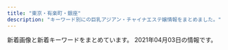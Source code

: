 ```yaml
---
title: "東京・有楽町・銀座"
description: "キーワード別にの巨乳アジアン・チャイナエステ嬢情報をまとめました。"
---
```


新着画像と新着キーワードをまとめています。
2021年04月03日の情報です。

<DmmAffiliateIns />
<KeywordTable
  shops={
    [
    {
        "img_links": [
            "http://sweet-massage.work/sp/img/st01.jpg",
            "http://sweet-massage.work/sp/img/tel.jpg",
            "http://sweet-massage.work/img/sta1.jpg",
            "http://sweet-massage.work/img/s4.jpg",
            "http://sweet-massage.work/sp/img/add2.jpg",
            "http://sweet-massage.work/sp/img/t-a.jpg",
            "http://sweet-massage.work/img/st5.jpg",
            "http://sweet-massage.work/sp/img/botton.jpg",
            "http://sweet-massage.work/img/m1.png",
            "http://sweet-massage.work/img/st05.jpg",
            "http://sweet-massage.work/sp/img/t-o.jpg",
            "http://sweet-massage.work/sp/img/st5.jpg",
            "http://sweet-massage.work/img/s5.jpg",
            "http://sweet-massage.work/img/sta5.jpg",
            "http://sweet-massage.work/sp/img/st05.jpg",
            "http://sweet-massage.work/img/s1.jpg",
            "http://sweet-massage.work/sp/img/s4.jpg",
            "http://sweet-massage.work/sp/img/st4.jpg",
            "http://sweet-massage.work/sp/img/t-t.jpg",
            "http://sweet-massage.work/img/sta4.jpg",
            "http://sweet-massage.work/img/st1.jpg",
            "http://sweet-massage.work/img/nos.jpg",
            "http://sweet-massage.work/img/st04.jpg",
            "http://sweet-massage.work/img/s3.jpg",
            "http://sweet-massage.work/img/foot-body.jpg",
            "http://sweet-massage.work/img/st2.jpg",
            "http://sweet-massage.work/sp/img/t-r.jpg",
            "http://sweet-massage.work/img/mobile-1.png",
            "http://sweet-massage.work/sp/img/time.jpg",
            "http://sweet-massage.work/sp/img/s5.jpg",
            "http://sweet-massage.work/sp/img/pc.jpg",
            "http://sweet-massage.work/sp/img/st03.jpg",
            "http://sweet-massage.work/sp/img/st04.jpg",
            "http://sweet-massage.work/sp/img/s2.jpg",
            "http://sweet-massage.work/img/st4.jpg",
            "http://sweet-massage.work/sp/img/st02.jpg",
            "http://sweet-massage.work/sp/img/info.jpg",
            "http://sweet-massage.work/img/sta2.jpg",
            "http://sweet-massage.work/img/st02.jpg",
            "http://sweet-massage.work/sp/img/t-s.jpg",
            "http://sweet-massage.work/img/sta3.jpg",
            "http://sweet-massage.work/sp/img/st1.jpg",
            "http://sweet-massage.work/sp/img/st005.jpg",
            "http://sweet-massage.work/img/st3.jpg",
            "http://sweet-massage.work/sp/img/st3.jpg",
            "http://sweet-massage.work/sp/img/pic.jpg",
            "http://sweet-massage.work/sp/img/tit.jpg",
            "http://sweet-massage.work/sp/img/s3.jpg",
            "http://sweet-massage.work/sp/img/sys.jpg",
            "http://sweet-massage.work/img/st03.jpg",
            "http://sweet-massage.work/sp/img/add.jpg",
            "http://sweet-massage.work/img/s2.jpg",
            "http://sweet-massage.work/img/st01.jpg",
            "http://sweet-massage.work/img/st005.jpg",
            "http://sweet-massage.work/sp/img/st2.jpg"
        ],
        "url": "http://sweet-massage.work/",
        "station": "\u8305\u5834\u753a\u99c53\u756a\u51fa\u53e3",
        "name": "Sweet",
        "keywords": {
            "D": 6,
            "86": 6,
            "C": 3,
            "89": 3,
            "88": 3,
            "85": 3,
            "E": 6
        }
    },
    {
        "img_links": [
            "http://luna-shine.info/uploads/lunashine/2019/04/tel.jpg",
            "http://luna-shine.info/uploads/lunashine/2013/01/room-3.jpg",
            "http://luna-shine.info/uploads/lunashine/2016/11/31.jpg",
            "http://luna-shine.info/uploads/lunashine/2013/01/img_0370_e589afe69cac-276x368.jpg",
            "http://luna-shine.info/uploads/lunashine/2014/04/image_e589afe69cac.png",
            "http://luna-shine.info/uploads/lunashine/2014/06/9c1b42356edc1bb51d040e0a1783fa97.png",
            "http://luna-shine.info/uploads/lunashine/2014/06/image-14.jpeg",
            "http://luna-shine.info/uploads/lunashine/2019/12/e5beaee4bfa1e59bbee78987_201912071546181.jpg",
            "http://luna-shine.info/uploads/lunashine/2019/05/e5beaee4bfa1e59bbee78987_20190517131309.jpg",
            "http://luna-shine.info/uploads/lunashine/2013/10/e381bfe382841_e589afe69cac.jpg",
            "http://luna-shine.info/uploads/lunashine/2019/03/e5beaee4bfa1e59bbee78987_201903161627476.jpg",
            "http://luna-shine.info/uploads/lunashine/2013/01/room-9.jpg",
            "http://luna-shine.info/uploads/lunashine/2013/11/e381afe3828be3818befbc92-1000x1333.jpg",
            "http://luna-shine.info/uploads/lunashine/2015/03/12344780f_e589afe69cac.jpg",
            "http://luna-shine.info/uploads/lunashine/2012/12/topview1.jpg",
            "http://luna-shine.info/uploads/lunashine/2019/04/flash1.jpg",
            "http://luna-shine.info/uploads/lunashine/2015/12/qqe59bbee7898720151214133747.jpg",
            "http://luna-shine.info/uploads/lunashine/2015/06/image1-266x4001.jpg",
            "http://luna-shine.info/uploads/lunashine/2019/03/e5beaee4bfa1e59bbee78987_201903141535171.jpg",
            "http://luna-shine.info/uploads/lunashine/2013/01/room-1.jpg",
            "http://luna-shine.info/uploads/lunashine/2012/12/mailmaka.jpg",
            "http://luna-shine.info/uploads/lunashine/2013/01/img_0427_e589afe69cac-276x368.jpg",
            "http://luna-shine.info/uploads/lunashine/2019/12/e5beaee4bfa1e59bbee78987_20191207154634.jpg",
            "http://luna-shine.info/uploads/lunashine/2019/04/e5beaee4bfa1e59bbee78987_2019031616274791.jpg",
            "http://luna-shine.info/uploads/lunashine/2013/01/room-2.jpg",
            "http://luna-shine.info/uploads/lunashine/2015/03/171f728230a16701d87b9e61ba70edf8.png",
            "http://luna-shine.info/uploads/lunashine/2016/12/img_4240.jpg",
            "http://luna-shine.info/uploads/lunashine/2014/06/image-15.jpeg",
            "http://luna-shine.info/uploads/lunashine/images/new_tit.jpg",
            "http://luna-shine.info/uploads/lunashine/images/picup.png",
            "http://luna-shine.info/uploads/lunashine/2019/04/bottom.jpg",
            "http://luna-shine.info/uploads/lunashine/2015/09/1-12041z120344c1_e589afe69cac_e589afe69cac.jpg",
            "http://luna-shine.info/uploads/lunashine/2012/12/topview4.jpg",
            "http://luna-shine.info/uploads/lunashine/2015/03/123.jpg",
            "http://luna-shine.info/uploads/lunashine/2012/12/mobile.jpg",
            "http://luna-shine.info/uploads/lunashine/2013/03/img_0522_e589afe69cac-1000x1333.jpg",
            "http://luna-shine.info/uploads/lunashine/images/rq01.jpg",
            "http://luna-shine.info/uploads/lunashine/2019/05/e5beaee4bfa1e59bbee78987_201905171313091.jpg",
            "http://luna-shine.info/uploads/lunashine/2019/07/qqe59bbee78987201504181707251.jpg",
            "http://luna-shine.info/uploads/lunashine/2019/01/e5beaee4bfa1e59bbee78987_20190124144601.jpg",
            "http://luna-shine.info/uploads/lunashine/2019/04/e5beaee4bfa1e59bbee78987_201903161627478.jpg",
            "http://luna-shine.info/uploads/lunashine/2013/01/room-5.jpg",
            "http://luna-shine.info/uploads/lunashine/2017/04/22221.jpg",
            "http://luna-shine.info/uploads/lunashine/2014/05/22.jpg",
            "http://luna-shine.info/uploads/lunashine/2013/11/e381afe3828be3818b-1000x1333.jpg",
            "http://luna-shine.info/uploads/lunashine/2013/01/room-10.jpg",
            "http://luna-shine.info/uploads/lunashine/2015/03/8dbe4d07b4f1258c30f14b30e60c1466.png",
            "http://luna-shine.info/uploads/lunashine/2018/05/2.jpg",
            "http://luna-shine.info/uploads/lunashine/2013/10/e381bfe3818d2_e589afe69cac.jpg",
            "http://luna-shine.info/uploads/lunashine/2013/10/e38182e38286e381bf3_e589afe69cac.jpg",
            "http://luna-shine.info/uploads/lunashine/2012/12/topview3.jpg",
            "http://luna-shine.info/uploads/lunashine/2013/01/room-11.jpg",
            "http://luna-shine.info/uploads/lunashine/images/rq03.jpg",
            "http://luna-shine.info/uploads/lunashine/2020/01/e5beaee4bfa1e59bbee78987_20190517131309.jpg",
            "http://luna-shine.info/uploads/lunashine/images/new_d.jpg",
            "http://luna-shine.info/uploads/lunashine/2015/03/11111.jpg",
            "http://luna-shine.info/uploads/lunashine/2013/10/4_e589afe69cac.jpg",
            "http://luna-shine.info/uploads/lunashine/2013/01/qiu-1.jpg",
            "http://luna-shine.info/uploads/lunashine/2012/12/topview0.jpg",
            "http://luna-shine.info/uploads/lunashine/2014/05/naomi1-276x3584.jpg",
            "http://luna-shine.info/uploads/lunashine/2013/01/room-8.jpg",
            "http://luna-shine.info/uploads/lunashine/2013/05/p1020464_e589afe69cac.jpg",
            "http://luna-shine.info/uploads/lunashine/2013/01/room-7.jpg",
            "http://luna-shine.info/uploads/lunashine/2014/05/naomi1-276x3583.jpg",
            "http://luna-shine.info/uploads/lunashine/2015/01/2_e589afe69cac.jpg",
            "http://luna-shine.info/uploads/lunashine/images/no-photo.jpg",
            "http://luna-shine.info/uploads/lunashine/2019/04/e5beaee4bfa1e59bbee78987_201903161627475.jpg",
            "http://luna-shine.info/uploads/lunashine/2015/04/1111_e589afe69cac.jpg",
            "http://luna-shine.info/uploads/lunashine/2015/01/0.jpg",
            "http://luna-shine.info/uploads/lunashine/2015/01/11.jpg",
            "http://luna-shine.info/uploads/lunashine/2013/10/e381bfe38286e3818d-5_e589afe69cac.jpg",
            "http://luna-shine.info/uploads/lunashine/2013/01/room-6.jpg",
            "http://luna-shine.info/uploads/lunashine/2015/04/1111_e589afe69cac1.jpg"
        ],
        "keywords": {
            "87": 12,
            "E": 13,
            "81": 3,
            "G": 6,
            "85": 6,
            "F": 6,
            "\u80f8": 2,
            "89": 21,
            "\u30bb\u30af\u30b7\u30fc": 1,
            "86": 6,
            "D": 30,
            "82": 3,
            "84": 3,
            "88": 21,
            "C": 12
        },
        "station": "\u5c0f\u4f1d\u99ac\u753a\u99c53\u756a\u51fa\u53e3",
        "url": "http://luna-shine.info/",
        "name": "\u30eb\u30ca\u30b7\u30e3\u30a4\u30f3"
    },
    {
        "img_links": [
            "http://yume-sato.blue/uploads//sites/18/2020/09/news.jpg",
            "http://yume-sato.blue/uploads//sites/18/2020/09/g3.jpg",
            "http://yume-sato.blue/uploads//sites/18/2020/09/g6.jpg",
            "http://yume-sato.blue/uploads//sites/18/2020/09/top.jpg",
            "http://yume-sato.blue/uploads//sites/18/2020/10/g1.jpg",
            "http://yume-sato.blue/uploads//sites/18/2020/09/g3-150x150.jpg",
            "http://yume-sato.blue/uploads//sites/18/2020/09/g2-150x150.jpg",
            "http://yume-sato.blue/uploads//sites/18/2020/09/g4-150x150.jpg",
            "http://yume-sato.blue/uploads//sites/18/2020/09/top1-1.jpg",
            "http://yume-sato.blue/uploads//sites/18/2020/09/g4.jpg",
            "http://yume-sato.blue/uploads//sites/18/2020/09/s_staff.png",
            "http://yume-sato.blue/uploads//sites/18/2020/10/g2.jpg",
            "http://yume-sato.blue/uploads//sites/18/2020/09/g1.jpg",
            "http://yume-sato.blue/uploads//sites/18/2020/09/g1-150x150.jpg",
            "http://yume-sato.blue/uploads//sites/18/2020/09/g5.jpg",
            "http://yume-sato.blue/uploads//sites/18/2020/09/g6-150x150.jpg",
            "http://yume-sato.blue/uploads//sites/18/2020/12/gg-150x150.jpg",
            "http://yume-sato.blue/uploads//sites/18/2020/09/mobile-1.jpg",
            "http://yume-sato.blue/uploads//sites/18/2020/12/gg.jpg",
            "http://yume-sato.blue/uploads//sites/18/2020/09/g2.jpg",
            "http://yume-sato.blue/uploads//sites/18/2020/09/g5-150x150.jpg",
            "http://yume-sato.blue/uploads//sites/18/2020/09/pick.jpg"
        ],
        "name": "\u5922\u306e\u90f7",
        "url": "http://yume-sato.blue/",
        "keywords": {},
        "station": "\u4eba\u5f62\u753a\u99c5A6"
    },
    {
        "keywords": {},
        "name": "\u30e9\u30d5\u30a3\u30fc\u30eb",
        "url": "http://s-este.net/",
        "station": "\u65b0\u65e5\u672c\u6a4b\u99c55\u756a\u51fa\u53e3",
        "img_links": []
    },
    {
        "url": "http://yurarika.work/",
        "img_links": [
            "http://yurarika.work/staff/aya1.jpg",
            "http://yurarika.work/staff/rara1.jpg",
            "http://yurarika.work/staff/aya.jpg",
            "http://yurarika.work/staff/rara.jpg",
            "http://yurarika.work/staff/aya2.jpg",
            "http://yurarika.work/staff/rara2.jpg",
            "http://yurarika.work/staff/mirai1.jpg",
            "http://yurarika.work/staff/mika2.jpg",
            "http://yurarika.work/staff/mirai.jpg",
            "http://yurarika.work/staff/mika.jpg",
            "http://yurarika.work/staff/mika1.jpg",
            "http://yurarika.work/img/all/loader.png",
            "http://yurarika.work/staff/mirai2.jpg"
        ],
        "keywords": {
            "88": 6,
            "86": 4,
            "D": 6,
            "C": 14,
            "85": 10
        },
        "name": "\u3086\u3089\u308a\u9999",
        "station": "\u6c34\u5929\u5bae\u524d\u99c58\u756a\u51fa\u53e3"
    },
    {
        "img_links": [
            "http://prime-relax.work/img/bottom.png",
            "http://prime-relax.work/sp/img/p-7.jpg",
            "http://prime-relax.work/img/sta9.jpg",
            "http://prime-relax.work/sp/img/time.jpg",
            "http://prime-relax.work/sp/img/p-9.jpg",
            "http://prime-relax.work/img/st4.jpg",
            "http://prime-relax.work/img/mo.png",
            "http://prime-relax.work/sp/img/sta8.jpg",
            "http://prime-relax.work/img/sta8.jpg",
            "http://prime-relax.work/img/IMG_1699.jpg",
            "http://prime-relax.work/sp/img/add3.jpg",
            "http://prime-relax.work/sp/img/sta5.jpg",
            "http://prime-relax.work/img/st014.jpg",
            "http://prime-relax.work/sp/img/add2.jpg",
            "http://prime-relax.work/img/link20067.jpg",
            "http://prime-relax.work/sp/img/cam.jpg",
            "http://prime-relax.work/img/st9.jpg",
            "http://prime-relax.work/sp/img/sta13.jpg",
            "http://prime-relax.work/sp/img/sta12.jpg",
            "http://prime-relax.work/img/link10033.jpg",
            "http://prime-relax.work/img/sys.jpg",
            "http://prime-relax.work/img/st14.jpg",
            "http://prime-relax.work/sp/img/t-s.jpg",
            "http://prime-relax.work/sp/img/sys.jpg",
            "http://prime-relax.work/img/sta14.jpg",
            "http://prime-relax.work/img/st5.jpg",
            "http://prime-relax.work/sp/img/p-8.jpg",
            "http://prime-relax.work/img/st12.jpg",
            "http://prime-relax.work/sp/img/t-a.jpg",
            "http://prime-relax.work/sp/img/sta14.jpg",
            "http://prime-relax.work/img/st13.jpg",
            "http://prime-relax.work/img/sta5.jpg",
            "http://prime-relax.work/img/head.jpg",
            "http://prime-relax.work/sp/img/tit.jpg",
            "http://prime-relax.work/img/link300100.jpg",
            "http://prime-relax.work/sp/img/t-o.jpg",
            "http://prime-relax.work/sp/img/info.jpg",
            "http://prime-relax.work/sp/img/t-r.jpg",
            "http://prime-relax.work/sp/img/sta9.jpg",
            "http://prime-relax.work/img/st04.jpg",
            "http://prime-relax.work/sp/img/sta7.jpg",
            "http://prime-relax.work/img/sta12.jpg",
            "http://prime-relax.work/sp/img/pc.jpg",
            "http://prime-relax.work/img/st7.jpg",
            "http://prime-relax.work/img/sta7.jpg",
            "http://prime-relax.work/img/st07.jpg",
            "http://prime-relax.work/sp/img/sta4.jpg",
            "http://prime-relax.work/sp/img/add.jpg",
            "http://prime-relax.work/sp/img/tel.jpg",
            "http://prime-relax.work/img/st013.jpg",
            "http://prime-relax.work/img/body-.jpg",
            "http://prime-relax.work/img/st8.jpg",
            "http://prime-relax.work/sp/img/pic.jpg",
            "http://prime-relax.work/img/st08.jpg",
            "http://prime-relax.work/img/bottom-.png",
            "http://prime-relax.work/img/sta13.jpg",
            "http://prime-relax.work/img/IMG_1667.jpg",
            "http://prime-relax.work/sp/img/botton.jpg",
            "http://prime-relax.work/img/link-.jpg",
            "http://prime-relax.work/img/eve.jpg",
            "http://prime-relax.work/img/sta4.jpg",
            "http://prime-relax.work/sp/img/t-t.jpg",
            "http://prime-relax.work/img/st11.jpg",
            "http://prime-relax.work/img/sta11.jpg",
            "http://prime-relax.work/img/IMG_1675.jpg",
            "http://prime-relax.work/sp/img/sta11.jpg",
            "http://prime-relax.work/img/IMG_1709.jpg"
        ],
        "station": "\u99ac\u55b0\u753a\u99c51\u756a\u51fa\u53e3",
        "url": "http://prime-relax.work/",
        "keywords": {
            "E": 1,
            "86": 7,
            "82": 1,
            "C": 7,
            "87": 4,
            "84": 5,
            "D": 10,
            "88": 1
        },
        "name": "PRIME\u30fb\u30d7\u30e9\u30a4\u30e0"
    },
    {
        "url": "https://melodyspa.tokyo/",
        "keywords": {
            "86": 4,
            "C": 30,
            "F": 2
        },
        "station": "JR\u65b0\u65e5\u672c\u6a4b\u99c56\u756a\u51fa\u53e3",
        "img_links": [
            "https://melodyspa.tokyo/images/st/you.jpg",
            "https://melodyspa.tokyo/images/st/you3.jpg",
            "https://melodyspa.tokyo/images/st/miho.jpg",
            "https://melodyspa.tokyo/images/st/rara2.jpg",
            "https://melodyspa.tokyo/images/st/yuna.jpg",
            "https://melodyspa.tokyo/images/st/mina.jpg",
            "https://melodyspa.tokyo/images/st/yuna2.jpg",
            "https://melodyspa.tokyo/images/st/mina2.jpg",
            "https://melodyspa.tokyo/images/st/you2.jpg",
            "https://melodyspa.tokyo/images/st/ringo.jpg",
            "https://melodyspa.tokyo/images/st/risa.jpg",
            "https://melodyspa.tokyo/images/topimage/topimage.jpg",
            "https://melodyspa.tokyo/images/st/yuna1.jpg",
            "https://melodyspa.tokyo/images/st/yuri.jpg",
            "https://melodyspa.tokyo/images/share/pagetop.png"
        ],
        "name": "Melody Spa -\u30e1\u30ed\u30c7\u30a3 \u30b9\u30d1-"
    },
    {
        "url": "https://aroma.tyo.cm/",
        "keywords": {},
        "img_links": [],
        "name": "\u6975\u4e0a\u30e1\u30f3\u30ba\u30a2\u30ed\u30de\u65e5\u672c\u6a4b",
        "station": "\u8305\u5834\u753a\u99c510\u756a\u51fa\u53e3"
    },
    {
        "url": "https://angel-love.tyo.cm/",
        "img_links": [
            "https://angel-love.tyo.cm/images/s3.jpg",
            "https://angel-love.tyo.cm/images/room1.jpg",
            "https://angel-love.tyo.cm/images/top.jpg",
            "https://angel-love.tyo.cm/images/room4.jpg",
            "https://angel-love.tyo.cm/images/s_news.jpg",
            "https://angel-love.tyo.cm/images/news_bj3.jpg",
            "https://angel-love.tyo.cm/images/s_staff.png",
            "https://angel-love.tyo.cm/photos/sites/27/2021/03/2021031704243332.jpg",
            "https://angel-love.tyo.cm/photos/sites/27/2021/03/2021031704243320.jpg",
            "https://angel-love.tyo.cm/photos/sites/27/2021/03/2021031704243422.jpg",
            "https://angel-love.tyo.cm/images/room2.jpg",
            "https://angel-love.tyo.cm/images/room3.jpg",
            "https://angel-love.tyo.cm/photos/sites/27/2021/03/202103300138536.jpg",
            "https://angel-love.tyo.cm/images/news_bj1.jpg",
            "https://angel-love.tyo.cm/photos/sites/27/2021/03/2021033001385293.jpg",
            "https://angel-love.tyo.cm/images/s1.jpg",
            "https://angel-love.tyo.cm/images/mobile.jpg",
            "https://angel-love.tyo.cm/photos/sites/27/2021/03/2021033001385486.jpg",
            "https://angel-love.tyo.cm/images/info.jpg"
        ],
        "name": "Angel Love",
        "keywords": {
            "86": 21,
            "83": 7,
            "E": 7,
            "D": 35,
            "85": 14
        },
        "station": "\u9280\u5ea7\u99c5A5\u51fa\u53e3"
    },
    {
        "keywords": {
            "E": 6,
            "C": 14,
            "D": 9
        },
        "station": "\u8305\u5834\u753a\u99c52\u756a\u51fa\u53e3",
        "img_links": [
            "https://kayabacho-mensesthe.com/room/room-l4.jpg",
            "https://kayabacho-mensesthe.com/images/top3.jpg",
            "https://kayabacho-mensesthe.com/wp/wp-content/uploads/2020/11/urara3.jpg",
            "https://kayabacho-mensesthe.com/link/mens-esthe.png",
            "https://kayabacho-mensesthe.com/wp/wp-content/uploads/2019/12/IMG_8988.jpg",
            "https://kayabacho-mensesthe.com/icon/line.png",
            "https://kayabacho-mensesthe.com/wp/wp-content/uploads/2020/08/ayaka-1-200x300.jpg",
            "https://kayabacho-mensesthe.com/room/room-l2.jpg",
            "https://kayabacho-mensesthe.com/staff/emi-s1.jpg",
            "https://kayabacho-mensesthe.com/images/main1.jpg",
            "https://kayabacho-mensesthe.com/staff/aki-s1.jpg",
            "https://kayabacho-mensesthe.com/room/room-l5.jpg",
            "https://kayabacho-mensesthe.com/images/mensesthe.jpg",
            "https://kayabacho-mensesthe.com/wp/wp-content/uploads/2021/01/yuna.jpg",
            "https://kayabacho-mensesthe.com/staff/nao-s1.jpg",
            "https://kayabacho-mensesthe.com/room/room-l1.jpg",
            "https://kayabacho-mensesthe.com/staff/aoi-s1.jpg",
            "https://kayabacho-mensesthe.com/icon/facebook.png",
            "https://kayabacho-mensesthe.com/staff/rin-s1.jpg",
            "https://kayabacho-mensesthe.com/wp/wp-content/uploads/2020/08/ayaka-1.jpg",
            "https://kayabacho-mensesthe.com/staff/misaki-s1.jpg",
            "https://kayabacho-mensesthe.com/wp/wp-content/uploads/2020/02/miyu.jpg",
            "https://kayabacho-mensesthe.com/staff/mimi-s1.jpg",
            "https://kayabacho-mensesthe.com/images/top2.jpg",
            "https://kayabacho-mensesthe.com/images/clear.png",
            "https://kayabacho-mensesthe.com/wp/wp-content/uploads/2020/12/yuki.jpg",
            "https://kayabacho-mensesthe.com/wp/wp-content/uploads/2020/10/aki-s1-150x150.jpg",
            "https://kayabacho-mensesthe.com/images/footer-r.png",
            "https://kayabacho-mensesthe.com/wp/wp-content/uploads/2019/12/misaki.jpg",
            "https://kayabacho-mensesthe.com/staff/yuna-s1.jpg",
            "https://kayabacho-mensesthe.com/icon/twitter.png",
            "https://kayabacho-mensesthe.com/images/footer-l.png",
            "https://kayabacho-mensesthe.com/staff/ayaka-s1.jpg",
            "https://kayabacho-mensesthe.com/room/room-l6.jpg",
            "https://kayabacho-mensesthe.com/images/main3.jpg",
            "https://kayabacho-mensesthe.com/wp/wp-content/uploads/2019/12/emi.jpg",
            "https://kayabacho-mensesthe.com/staff/miyu-s1.jpg",
            "https://kayabacho-mensesthe.com/wp/wp-content/uploads/2019/08/mimi.jpg",
            "https://kayabacho-mensesthe.com/room/room-l8.jpg",
            "https://kayabacho-mensesthe.com/images/main4.jpg",
            "https://kayabacho-mensesthe.com/images/flower.png",
            "https://kayabacho-mensesthe.com/images/main2.jpg",
            "https://kayabacho-mensesthe.com/icon/yelp.png",
            "https://kayabacho-mensesthe.com/wp/wp-content/uploads/2019/12/mitsuki.jpg",
            "https://kayabacho-mensesthe.com/room/room-l3.jpg",
            "https://kayabacho-mensesthe.com/staff/urara-s1.jpg",
            "https://kayabacho-mensesthe.com/wp/wp-content/uploads/2019/07/misaki.jpg",
            "https://kayabacho-mensesthe.com/images/top1.jpg",
            "https://kayabacho-mensesthe.com/room/room-l7.jpg"
        ],
        "name": "Spa Ananda",
        "url": "https://kayabacho-mensesthe.com/"
    },
    {
        "url": "http://eve-esthe.com/",
        "img_links": [
            "http://eve-esthe.com/images/icon_new.png",
            "http://eve-esthe.com/images/03.jpg",
            "http://eve-esthe.com/images/01.jpg",
            "http://eve-esthe.com/images/02.jpg",
            "http://eve-esthe.com/images/04.jpg"
        ],
        "name": "Eve",
        "keywords": {},
        "station": "\u6c34\u5929\u5bae\u524d\u99c54\u756a\u51fa\u53e3"
    },
    {
        "url": "http://xn--vckg5a5c7c8c1czd.in.net/",
        "name": "\u7652\u3057\u306e\u6d77",
        "keywords": {
            "86": 20,
            "E": 4,
            "D": 16
        },
        "img_links": [
            "http://xn--vckg5a5c7c8c1czd.in.net/images/slider/slide1.jpg",
            "http://xn--vckg5a5c7c8c1czd.in.net/images/staff_images/top_small_17.jpg",
            "http://xn--vckg5a5c7c8c1czd.in.net/images/an_1_03.jpg",
            "http://xn--vckg5a5c7c8c1czd.in.net/images/an_2_05.jpg",
            "http://xn--vckg5a5c7c8c1czd.in.net/images/staff_images/cg1.jpg",
            "http://xn--vckg5a5c7c8c1czd.in.net/images/an_2_04.jpg",
            "http://xn--vckg5a5c7c8c1czd.in.net/images/an_2_03.jpg",
            "http://xn--vckg5a5c7c8c1czd.in.net/images/index_01.jpg",
            "http://xn--vckg5a5c7c8c1czd.in.net/images/staff_images/cg17.jpg",
            "http://xn--vckg5a5c7c8c1czd.in.net/images/slider/slide2s.jpg",
            "http://xn--vckg5a5c7c8c1czd.in.net/images/an_2_02.jpg",
            "http://xn--vckg5a5c7c8c1czd.in.net/images/slider/slide1s.jpg",
            "http://xn--vckg5a5c7c8c1czd.in.net/images/an_2_07.jpg",
            "http://xn--vckg5a5c7c8c1czd.in.net/images/staff_images/top_small_1.jpg",
            "http://xn--vckg5a5c7c8c1czd.in.net/images/staff_images/cg14.jpg",
            "http://xn--vckg5a5c7c8c1czd.in.net/images/an_1_02.jpg",
            "http://xn--vckg5a5c7c8c1czd.in.net/images/slider/slide3s.jpg",
            "http://xn--vckg5a5c7c8c1czd.in.net/images/QRcode.jpg",
            "http://xn--vckg5a5c7c8c1czd.in.net/images/staff_images/top_small_5.jpg",
            "http://xn--vckg5a5c7c8c1czd.in.net/images/slider/slide3.jpg",
            "http://xn--vckg5a5c7c8c1czd.in.net/images/staff_images/top_small_14.jpg",
            "http://xn--vckg5a5c7c8c1czd.in.net/images/an_1_04.jpg",
            "http://xn--vckg5a5c7c8c1czd.in.net/images/staff_images/cg16.jpg",
            "http://xn--vckg5a5c7c8c1czd.in.net/images/an_2_06.jpg",
            "http://xn--vckg5a5c7c8c1czd.in.net/images/no.png",
            "http://xn--vckg5a5c7c8c1czd.in.net/images/an_1_07.jpg",
            "http://xn--vckg5a5c7c8c1czd.in.net/images/slider/slide2.jpg",
            "http://xn--vckg5a5c7c8c1czd.in.net/images/an_1_06.jpg",
            "http://xn--vckg5a5c7c8c1czd.in.net/images/staff_images/cg5.jpg",
            "http://xn--vckg5a5c7c8c1czd.in.net/images/staff_images/top_small_16.jpg"
        ],
        "station": "\u65b0\u5bcc\u753a\u99c5"
    },
    {
        "name": "For you",
        "url": "http://f-relaxe.net",
        "img_links": [
            "http://f-relaxe.net/girl/017.jpg",
            "http://f-relaxe.net/images/index_119.jpg",
            "http://f-relaxe.net/images/index_05.jpg",
            "http://f-relaxe.net/images/03.jpg",
            "http://f-relaxe.net/girl/011.jpg",
            "http://f-relaxe.net/girl/013.jpg",
            "http://f-relaxe.net/girl/07.jpg",
            "http://f-relaxe.net/images/index_12.jpg",
            "http://f-relaxe.net/girl/02a.jpg",
            "http://f-relaxe.net/images/sub_12.jpg",
            "http://f-relaxe.net/girl/09a.jpg",
            "http://f-relaxe.net/images/01.jpg",
            "http://f-relaxe.net/images/rec.jpg",
            "http://f-relaxe.net/images/sub_10.jpg",
            "http://f-relaxe.net/images/line.jpg",
            "http://f-relaxe.net/images/02.jpg",
            "http://f-relaxe.net/images/index_14.jpg",
            "http://f-relaxe.net/images/index_18.jpg",
            "http://f-relaxe.net/images/staff_11.jpg",
            "http://f-relaxe.net/images/index_03.jpg",
            "http://f-relaxe.net/images/index_04.jpg",
            "http://f-relaxe.net/girl/010a.jpg",
            "http://f-relaxe.net/images/index_09.jpg",
            "http://f-relaxe.net/girl/08.jpg",
            "http://f-relaxe.net/girl/07a.jpg",
            "http://f-relaxe.net/images/index_13.jpg",
            "http://f-relaxe.net/girl/011a.jpg",
            "http://f-relaxe.net/girl/012.jpg",
            "http://f-relaxe.net/images/index_06.jpg",
            "http://f-relaxe.net/images/index_17.jpg",
            "http://f-relaxe.net/girl/08a.jpg",
            "http://f-relaxe.net/images/info_11.jpg",
            "http://f-relaxe.net/images/rec_11.jpg",
            "http://f-relaxe.net/girl/012a.jpg",
            "http://f-relaxe.net/images/index_10.jpg",
            "http://f-relaxe.net/girl/013a.jpg",
            "http://f-relaxe.net/girl/010.jpg",
            "http://f-relaxe.net/images/index_07.jpg",
            "http://f-relaxe.net/girl/02.jpg",
            "http://f-relaxe.net/images/info.jpg",
            "http://f-relaxe.net/images/index_01.jpg",
            "http://f-relaxe.net/images/index_16.jpg",
            "http://f-relaxe.net/girl/04.jpg",
            "http://f-relaxe.net/images/sub_15.jpg",
            "http://f-relaxe.net/girl/024.jpg",
            "http://f-relaxe.net/girl/00.jpg",
            "http://f-relaxe.net/girl/09.jpg",
            "http://f-relaxe.net/images/index_08.jpg"
        ],
        "station": "JR\u6771\u4eac\u99c5\u516b\u91cd\u6d32\u5317\u53e3",
        "keywords": {
            "85": 3,
            "86": 1,
            "D": 2,
            "83": 1,
            "93": 1,
            "C": 3,
            "G": 1,
            "89": 1,
            "91": 1,
            "87": 1,
            "E": 3,
            "90": 1
        }
    },
    {
        "url": "http://arm-heal.com/",
        "keywords": {
            "C": 14
        },
        "img_links": [
            "http://arm-heal.com/staff/yuuyuu/01.jpg",
            "http://arm-heal.com/pic/topimg1.png",
            "http://arm-heal.com/pic/topimg5.png",
            "http://arm-heal.com/staff/miki/01mb.jpg",
            "http://arm-heal.com/staff/miki/01.jpg",
            "http://arm-heal.com/img/ttl_mobile.png",
            "http://arm-heal.com/pic/topimg3.png",
            "http://arm-heal.com/pic/topimg4.png",
            "http://arm-heal.com/staff/yuki/01mb.jpg",
            "http://arm-heal.com/staff/miya/01.jpg",
            "http://arm-heal.com/img/att.png",
            "http://arm-heal.com/staff/aya/01.jpg",
            "http://arm-heal.com/staff/miya/01mb.jpg",
            "http://arm-heal.com/img/ttl_staff.jpg",
            "http://arm-heal.com/staff/yuki/01.jpg",
            "http://arm-heal.com/i/files/homeimg.jpg",
            "http://arm-heal.com/pic/topimg2.png",
            "http://arm-heal.com/staff/aya/01mb.jpg",
            "http://arm-heal.com/pic/head.jpg",
            "http://arm-heal.com/img/ttl_rec.png",
            "http://arm-heal.com/img/corona.png",
            "http://arm-heal.com/staff/yuuyuu/01mb.jpg"
        ],
        "station": "\u516b\u4e01\u5800\u99c5A5\u53e3",
        "name": "\u7d05\u8449"
    },
    {
        "keywords": {
            "C": 6,
            "87": 6,
            "D": 27,
            "88": 3,
            "86": 18,
            "85": 6
        },
        "url": "http://www.hitomebore.esjp.info/",
        "img_links": [
            "http://www.hitomebore.esjp.info/files/007.jpg",
            "http://www.hitomebore.esjp.info/files/009.jpg",
            "http://www.hitomebore.esjp.info/images/mainImg2.jpg",
            "http://www.hitomebore.esjp.info/files/011.jpg",
            "http://www.hitomebore.esjp.info/images/m2.jpg",
            "http://www.hitomebore.esjp.info/images/m3.jpg",
            "http://www.hitomebore.esjp.info/images/m1.jpg",
            "http://www.hitomebore.esjp.info/files/014.jpg",
            "http://www.hitomebore.esjp.info/files/002.jpg",
            "http://www.hitomebore.esjp.info/images/btn2.png",
            "http://www.hitomebore.esjp.info/files/010.jpg",
            "http://www.hitomebore.esjp.info/files/015.jpg",
            "http://www.hitomebore.esjp.info/files/012.jpg",
            "http://www.hitomebore.esjp.info/files/008.jpg",
            "http://www.hitomebore.esjp.info/files/016.jpg",
            "http://www.hitomebore.esjp.info/images/m4.jpg",
            "http://www.hitomebore.esjp.info/files/013.jpg",
            "http://www.hitomebore.esjp.info/images/mainImg_sub.jpg"
        ],
        "name": "\u3072\u3068\u3081\u307c\u308c",
        "station": "\u65b0\u5bcc\u753a\u99c53\u756a\u51fa\u53e3"
    },
    {
        "station": "\u8305\u5834\u753a\u99c511\u756a\u51fa\u53e3",
        "img_links": [
            "http://www.kayabatyo-massage.work/images/no_image.jpg",
            "http://www.kayabatyo-massage.work/staff/kaoru.jpg",
            "http://www.kayabatyo-massage.work/images/mainvisual_02_s.jpg",
            "http://www.kayabatyo-massage.work/images/recruit/nagare_01.jpg",
            "http://www.kayabatyo-massage.work/images/recruit/nagare_07.png",
            "http://www.kayabatyo-massage.work/images/recruit/point_03.png",
            "http://www.kayabatyo-massage.work/images/recruit/nagare_03.jpg",
            "http://www.kayabatyo-massage.work/images/mainvisual_01.jpg",
            "http://www.kayabatyo-massage.work/images/sw_home.png",
            "http://www.kayabatyo-massage.work/images/recruit/point_06.png",
            "http://www.kayabatyo-massage.work/images/head_interior.jpg",
            "http://www.kayabatyo-massage.work/images/recruit/point_09.png",
            "http://www.kayabatyo-massage.work/images/recruit/nagare_02.jpg",
            "http://www.kayabatyo-massage.work/staff/nanami.jpg",
            "http://www.kayabatyo-massage.work/images/recruit/point_05.png",
            "http://www.kayabatyo-massage.work/images/sw_tel.png",
            "http://www.kayabatyo-massage.work/images/recruit/req_03.jpg",
            "http://www.kayabatyo-massage.work/images/recruit/point_04.png",
            "http://www.kayabatyo-massage.work/images/icon_ranking_02.png",
            "http://www.kayabatyo-massage.work/images/recruit/nagare_06.png",
            "http://www.kayabatyo-massage.work/images/recruit/message_03.png",
            "http://www.kayabatyo-massage.work/images/icon_ranking_01.png",
            "http://www.kayabatyo-massage.work/images/icon_ranking_03.png",
            "http://www.kayabatyo-massage.work/staff/hinata.jpg",
            "http://www.kayabatyo-massage.work/images/recruit/sp_mainvisual.jpg",
            "http://www.kayabatyo-massage.work/images/mainvisual_02.jpg",
            "http://www.kayabatyo-massage.work/images/recruit/point_07.png",
            "http://www.kayabatyo-massage.work/images/head_therapist.jpg",
            "http://www.kayabatyo-massage.work/images/icon_new.png",
            "http://www.kayabatyo-massage.work/images/mainvisual_01_s.jpg",
            "http://www.kayabatyo-massage.work/images/recruit/point_08.png",
            "http://www.kayabatyo-massage.work/images/trigger.jpg",
            "http://www.kayabatyo-massage.work/images/recruit/nagare_05.png"
        ],
        "keywords": {},
        "url": "http://www.kayabatyo-massage.work/",
        "name": "\u5143\u6c17\u30e2\u30ea\u30e2\u30ea"
    },
    {
        "keywords": {
            "D": 36,
            "87": 12,
            "89": 12,
            "86": 24
        },
        "url": "http://shinshinen.ebb.jp/",
        "name": "\u8fb0\u7533\u5712\uff5e\u3057\u3093\u3057\u3093\u3048\u3093\uff5e",
        "img_links": [
            "http://shinshinen.ebb.jp/head_1_4155_154321946782337.jpg",
            "http://shinshinen.ebb.jp/2/uploadimg/1612241224.jpg",
            "http://shinshinen.ebb.jp/2/uploadimg/1612241171.jpg",
            "http://shinshinen.ebb.jp/2/uploadimg/1616154256.jpg",
            "http://shinshinen.ebb.jp/2/uploadimg/1612241122.jpg",
            "http://shinshinen.ebb.jp/head_2_4155_154087760147805.jpg"
        ],
        "station": "\u6771\u9280\u5ea7\u99c5A3"
    },
    {
        "url": "http://cocosia-massage.work/",
        "station": "\u4eba\u5f62\u753a\u99c5A1\u51fa\u53e3",
        "keywords": {
            "D": 8,
            "87": 2,
            "C": 22,
            "88": 5,
            "F": 5,
            "E": 2,
            "85": 16
        },
        "img_links": [
            "http://cocosia-massage.work/img/st2.jpg",
            "http://cocosia-massage.work/img/sta1.jpg",
            "http://cocosia-massage.work/sp/img/pc.jpg",
            "http://cocosia-massage.work/sp/img/st3.jpg",
            "http://cocosia-massage.work/sp/img/st4.jpg",
            "http://cocosia-massage.work/img/conc.jpg",
            "http://cocosia-massage.work/img/acc.jpg",
            "http://cocosia-massage.work/img/sta5.jpg",
            "http://cocosia-massage.work/img/xmas.png",
            "http://cocosia-massage.work/img/newf.jpg",
            "http://cocosia-massage.work/sp/img/sys.jpg",
            "http://cocosia-massage.work/sp/img/p-6.jpg",
            "http://cocosia-massage.work/sp/img/cam1.jpg",
            "http://cocosia-massage.work/img/fla-2.jpg",
            "http://cocosia-massage.work/img/st4.jpg",
            "http://cocosia-massage.work/sp/img/st1.jpg",
            "http://cocosia-massage.work/img/nos.jpg",
            "http://cocosia-massage.work/img/sta4.jpg",
            "http://cocosia-massage.work/sp/img/t-t2.jpg",
            "http://cocosia-massage.work/sp/img/t-r.jpg",
            "http://cocosia-massage.work/sp/img/rec.jpg",
            "http://cocosia-massage.work/sp/img/cam3.jpg",
            "http://cocosia-massage.work/sp/img/st5.jpg",
            "http://cocosia-massage.work/sp/img/acc.jpg",
            "http://cocosia-massage.work/img/news.jpg",
            "http://cocosia-massage.work/img/sta2.jpg",
            "http://cocosia-massage.work/sp/img/st2.jpg",
            "http://cocosia-massage.work/sp/img/p-3.jpg",
            "http://cocosia-massage.work/img/r9.jpg",
            "http://cocosia-massage.work/sp/img/p-5.jpg",
            "http://cocosia-massage.work/sp/img/p-4.jpg",
            "http://cocosia-massage.work/sp/img/info.jpg",
            "http://cocosia-massage.work/sp/img/t-s.jpg",
            "http://cocosia-massage.work/sp/img/st6.jpg",
            "http://cocosia-massage.work/sp/img/t-t.jpg",
            "http://cocosia-massage.work/img/fla-1.jpg",
            "http://cocosia-massage.work/img/sta6.jpg",
            "http://cocosia-massage.work/img/st5.jpg",
            "http://cocosia-massage.work/sp/img/qr.jpg",
            "http://cocosia-massage.work/img/head2.jpg",
            "http://cocosia-massage.work/sp/img/cam2.jpg",
            "http://cocosia-massage.work/img/st3.jpg",
            "http://cocosia-massage.work/img/sta3.jpg",
            "http://cocosia-massage.work/img/st6.jpg",
            "http://cocosia-massage.work/img/cncp.jpg",
            "http://cocosia-massage.work/sp/img/cam4.jpg",
            "http://cocosia-massage.work/img/st1.jpg",
            "http://cocosia-massage.work/sp/img/botton.jpg"
        ],
        "name": "COCOSIA"
    },
    {
        "name": "\u6771\u4eac\u65e5\u672c\u6a4b\u30e1\u30f3\u30ba\u30a8\u30b9\u30c6",
        "img_links": [
            "https://mens-esthe.jpn.vin/images/photo_1.jpg",
            "https://mens-esthe.jpn.vin/images/sp_tit_staff.jpg",
            "https://mens-esthe.jpn.vin/images/nav_link07.png",
            "https://mens-esthe.jpn.vin/photos/sites/4/2020/12/202012110248090.jpg",
            "https://mens-esthe.jpn.vin/images/tit_staff.jpg",
            "https://mens-esthe.jpn.vin/images/top.png",
            "https://mens-esthe.jpn.vin/images/sp_tit_info.jpg",
            "https://mens-esthe.jpn.vin/images/sp_photo_1.jpg",
            "https://mens-esthe.jpn.vin/images/end.png",
            "https://mens-esthe.jpn.vin/images/side_mobile.jpg",
            "https://mens-esthe.jpn.vin/photos/sites/4/2020/12/2020121102464663.jpg",
            "https://mens-esthe.jpn.vin/images/room1.jpg",
            "https://mens-esthe.jpn.vin/images/navbar-top.jpg",
            "https://mens-esthe.jpn.vin/images/sp_end.png",
            "https://mens-esthe.jpn.vin/images/tit_staff02.jpg",
            "https://mens-esthe.jpn.vin/photos/sites/4/2020/12/2020121102501422.jpg",
            "https://mens-esthe.jpn.vin/images/sp_tit_staff02.jpg",
            "https://mens-esthe.jpn.vin/photos/sites/4/2020/12/2020121102483539.jpg",
            "https://mens-esthe.jpn.vin/images/nav_link02.png",
            "https://mens-esthe.jpn.vin/images/nav_link05.png",
            "https://mens-esthe.jpn.vin/images/nav_link03.png",
            "https://mens-esthe.jpn.vin/images/room2.jpg",
            "https://mens-esthe.jpn.vin/photos/sites/4/2020/12/2020121102462172.jpg",
            "https://mens-esthe.jpn.vin/images/sp_tit_link.jpg",
            "https://mens-esthe.jpn.vin/images/tit_pick.jpg",
            "https://mens-esthe.jpn.vin/images/nav_link08.png",
            "https://mens-esthe.jpn.vin/images/tit_info.jpg",
            "https://mens-esthe.jpn.vin/images/tit_face.jpg",
            "https://mens-esthe.jpn.vin/images/tit_link.jpg",
            "https://mens-esthe.jpn.vin/images/nav_link01.png",
            "https://mens-esthe.jpn.vin/images/sp_tit_pick.jpg",
            "https://mens-esthe.jpn.vin/images/nav_link06.png",
            "https://mens-esthe.jpn.vin/images/nav_link04.png"
        ],
        "url": "https://mens-esthe.jpn.vin/",
        "station": "JR\u6771\u4eac\u99c5\u516b\u91cd\u6d32\u5317\u53e3",
        "keywords": {
            "D": 107,
            "86": 84,
            "85": 23
        }
    },
    {
        "keywords": {
            "87": 2,
            "C": 4,
            "D": 3,
            "89": 3
        },
        "url": "http://sakura.relaxnabi.com/",
        "name": "\u685c\uff5e\u3055\u304f\u3089\uff5e",
        "station": "\u8305\u5834\u753a\u99c51\u756a\u51fa\u53e3",
        "img_links": [
            "http://sakura.relaxnabi.com/css/nav/nav-005.png",
            "http://sakura.relaxnabi.com/css/staff/staff14a.jpg",
            "http://sakura.relaxnabi.com/css/staff/staff06.jpg",
            "http://sakura.relaxnabi.com/css/nav/nav-006.png",
            "http://sakura.relaxnabi.com/css/nav/nav-001.png",
            "http://sakura.relaxnabi.com/css/staff/staff04.jpg",
            "http://sakura.relaxnabi.com/css/tel03.png",
            "http://sakura.relaxnabi.com/css/nav/nav-004.png",
            "http://sakura.relaxnabi.com/css/nav/nav-003.png",
            "http://sakura.relaxnabi.com/css/staff/staff02.jpg",
            "http://sakura.relaxnabi.com/css/topright02.jpg",
            "http://sakura.relaxnabi.com/css/staff/staff13.jpg",
            "http://sakura.relaxnabi.com/css/topleft02.png",
            "http://sakura.relaxnabi.com/css/nav/nav-002.png",
            "http://sakura.relaxnabi.com/css/topleft01.png"
        ]
    },
    {
        "name": "Dream",
        "img_links": [
            "https://ningyocho-esthe.work/images/dream/home/image_01.png",
            "https://ningyocho-esthe.work/images/dream/common/header_info.png",
            "https://ningyocho-esthe.work/images/dream/home/image_02.png",
            "https://ningyocho-esthe.work/images/dream/common/header_phone_pc.png",
            "https://ningyocho-esthe.work/images/dream/common/side_bnr_02.png",
            "https://ningyocho-esthe.work/images/dream/staff/\u3042\u307f.jpg",
            "https://ningyocho-esthe.work/images/dream/staff/2.jpg",
            "https://ningyocho-esthe.work/images/dream/staff/imgapp_1.jpg",
            "https://ningyocho-esthe.work/images/dream/staff/3.jpg",
            "https://ningyocho-esthe.work/images/dream/common/gallery_10.png",
            "https://ningyocho-esthe.work/images/dream/common/credit_03.png",
            "https://ningyocho-esthe.work/images/dream/common/gallery_07.png",
            "https://ningyocho-esthe.work/images/dream/common/gallery_05.png",
            "https://ningyocho-esthe.work/images/dream/home/image_03.png",
            "https://ningyocho-esthe.work/images/dream/common/credit_01.png",
            "https://ningyocho-esthe.work/images/dream/common/credit_02.png",
            "https://ningyocho-esthe.work/images/dream/staff/imgapp6.jpg",
            "https://ningyocho-esthe.work/images/dream/staff/1.jpg",
            "https://ningyocho-esthe.work/images/dream/staff/13.jpg",
            "https://ningyocho-esthe.work/images/dream/common/gallery_01.png",
            "https://ningyocho-esthe.work/images/dream/common/gallery_06.png",
            "https://ningyocho-esthe.work/images/dream/common/gallery_03.png",
            "https://ningyocho-esthe.work/images/dream/common/side_bnr_01.png",
            "https://ningyocho-esthe.work/images/dream/staff/imgapp_3.jpg",
            "https://ningyocho-esthe.work/images/dream/home/teaser.png",
            "https://ningyocho-esthe.work/images/dream/common/gallery_02.png",
            "https://ningyocho-esthe.work/images/dream/common/gallery_09.png",
            "https://ningyocho-esthe.work/images/dream/staff/\u30ca\u30ca.jpg",
            "https://ningyocho-esthe.work/images/dream/common/gallery_08.png",
            "https://ningyocho-esthe.work/images/dream/common/gallery_04.png"
        ],
        "url": "https://ningyocho-esthe.work/",
        "keywords": {
            "\u30bb\u30af\u30b7\u30fc": 3,
            "88": 1
        },
        "station": "\u4eba\u5f62\u753a\u99c5A1\u51fa\u53e3"
    },
    {
        "img_links": [
            "http://www.comodo.relaxjp.info/files/009.jpg",
            "http://www.comodo.relaxjp.info/files/009-03.jpg",
            "http://www.comodo.relaxjp.info/files/010-02.jpg",
            "http://www.comodo.relaxjp.info/files/010.jpg",
            "http://www.comodo.relaxjp.info/files/014.jpg",
            "http://www.comodo.relaxjp.info/images/bj1.jpg",
            "http://www.comodo.relaxjp.info/files/012.jpg",
            "http://www.comodo.relaxjp.info/files/008.jpg",
            "http://www.comodo.relaxjp.info/files/014-02.jpg",
            "http://www.comodo.relaxjp.info/files/012-02.jpg",
            "http://www.comodo.relaxjp.info/images/bj3.jpg",
            "http://www.comodo.relaxjp.info/files/013-03.jpg",
            "http://www.comodo.relaxjp.info/files/014-03.jpg",
            "http://www.comodo.relaxjp.info/files/008-02.jpg",
            "http://www.comodo.relaxjp.info/files/007-02.jpg",
            "http://www.comodo.relaxjp.info/files/007-03.jpg",
            "http://www.comodo.relaxjp.info/images/top.png",
            "http://www.comodo.relaxjp.info/images/hua.jpg",
            "http://www.comodo.relaxjp.info/files/011-02.jpg",
            "http://www.comodo.relaxjp.info/files/009-02.jpg",
            "http://www.comodo.relaxjp.info/files/012-03.jpg",
            "http://www.comodo.relaxjp.info/images/s_info.jpg",
            "http://www.comodo.relaxjp.info/files/013-02.jpg",
            "http://www.comodo.relaxjp.info/files/007.jpg",
            "http://www.comodo.relaxjp.info/images/s_staff.jpg",
            "http://www.comodo.relaxjp.info/files/013.jpg",
            "http://www.comodo.relaxjp.info/files/010-03.jpg",
            "http://www.comodo.relaxjp.info/files/008-03.jpg",
            "http://www.comodo.relaxjp.info/images/s_news.jpg",
            "http://www.comodo.relaxjp.info/files/011.jpg",
            "http://www.comodo.relaxjp.info/files/011-03.jpg",
            "http://www.comodo.relaxjp.info/images/s_link.jpg"
        ],
        "keywords": {
            "87": 7,
            "86": 1,
            "D": 8
        },
        "station": "\u99ac\u55b0\u6a2a\u5c71\u99c5A2\u51fa\u53e3",
        "url": "http://www.comodo.relaxjp.info/",
        "name": "COMODO -\u30b3\u30e2\u30c9-"
    },
    {
        "name": "Evergrace-\u30a8\u30d0\u30fc\u30b0\u30ec\u30fc\u30b9-",
        "img_links": [
            "http://tokyo-relaxtime.asia/img/cast/ai-04.jpg",
            "http://tokyo-relaxtime.asia/img/cast/alice-02.jpg",
            "http://tokyo-relaxtime.asia/img/interior/corridor-1.jpg",
            "http://tokyo-relaxtime.asia/img/cast/alice-01.jpg",
            "http://tokyo-relaxtime.asia/img/slick/st-5.jpg",
            "http://tokyo-relaxtime.asia/img/cast/miki-01.jpg",
            "http://tokyo-relaxtime.asia/img/cast/momo-01.jpg",
            "http://tokyo-relaxtime.asia/img/cast/yuka-01.jpg",
            "http://tokyo-relaxtime.asia/img/cast/yuka-03.jpg",
            "http://tokyo-relaxtime.asia/img/cast/miki-02.jpg",
            "http://tokyo-relaxtime.asia/img/cast/alice-03.jpg",
            "http://tokyo-relaxtime.asia/img/cast/ai-02.jpg",
            "http://tokyo-relaxtime.asia/img/tw_mark.png",
            "http://tokyo-relaxtime.asia/img/interior/lobby-1.jpg",
            "http://tokyo-relaxtime.asia/img/cast/momo-02.jpg",
            "http://tokyo-relaxtime.asia/img/slick/st-6.jpg",
            "http://tokyo-relaxtime.asia/img/cast/yuka-04.jpg",
            "http://tokyo-relaxtime.asia/img/cast/miki-03.jpg",
            "http://tokyo-relaxtime.asia/img/cast/yuka-02.jpg",
            "http://tokyo-relaxtime.asia/img/cast/miki-04.jpg",
            "http://tokyo-relaxtime.asia/img/slick/st-1.jpg",
            "http://tokyo-relaxtime.asia/img/slick/st-4.jpg",
            "http://tokyo-relaxtime.asia/img/cast/alice-04.jpg",
            "http://tokyo-relaxtime.asia/img/cast/momo-04.jpg",
            "http://tokyo-relaxtime.asia/img/cast/momo-03.jpg",
            "http://tokyo-relaxtime.asia/img/cast/ai-03.jpg",
            "http://tokyo-relaxtime.asia/img/slick/st-3.jpg",
            "http://tokyo-relaxtime.asia/img/cast/ai-01.jpg"
        ],
        "keywords": {},
        "station": "\u6771\u65e5\u672c\u6a4b\u99c5A2\u51fa\u53e3",
        "url": "http://tokyo-relaxtime.asia/"
    },
    {
        "img_links": [
            "http://e-berry.work/staff/ayumi.jpg",
            "http://e-berry.work/img/rina1.jpg",
            "http://e-berry.work/sp/staff/yoko.jpg",
            "http://e-berry.work/sp/images/sys1.png",
            "http://e-berry.work/sp/images/10.jpg",
            "http://e-berry.work/sp/img/nene1.jpg",
            "http://e-berry.work/images/ac1.jpg",
            "http://e-berry.work/staff/rina.jpg",
            "http://e-berry.work/sp/img/ayumi1.jpg",
            "http://e-berry.work/sp/images/newface.png",
            "http://e-berry.work/images/staff_t.jpg",
            "http://e-berry.work/sp/staff/haruka.jpg",
            "http://e-berry.work/images/10.jpg",
            "http://e-berry.work/sp/staff/nene.jpg",
            "http://e-berry.work/images/b1.jpg",
            "http://e-berry.work/staff/natumi.jpg",
            "http://e-berry.work/images/interior_t.jpg",
            "http://e-berry.work/sp/img/moka1.jpg",
            "http://e-berry.work/sp/staff/moka.jpg",
            "http://e-berry.work/sp/staff/aya.jpg",
            "http://e-berry.work/sp/images/staff_t.png",
            "http://e-berry.work/sp/staff/ai.jpg",
            "http://e-berry.work/sp/images/footer.jpg",
            "http://e-berry.work/sp/images/rec2.png",
            "http://e-berry.work/sp/staff/natumi.jpg",
            "http://e-berry.work/sp/images/b1.jpg",
            "http://e-berry.work/sp/staff/hikari.jpg",
            "http://e-berry.work/img/aya1.jpg",
            "http://e-berry.work/staff/yoko.jpg",
            "http://e-berry.work/sp/images/newsb.png",
            "http://e-berry.work/images/rec2.jpg",
            "http://e-berry.work/sp/images/ac1.jpg",
            "http://e-berry.work/staff/moka.jpg",
            "http://e-berry.work/sp/images/news.png",
            "http://e-berry.work/images/newsb.png",
            "http://e-berry.work/images/int2.jpg",
            "http://e-berry.work/sp/img/aya1.jpg",
            "http://e-berry.work/sp/images/topgirl.png",
            "http://e-berry.work/images/sm.jpg",
            "http://e-berry.work/sp/images/tel.png",
            "http://e-berry.work/images/sys2.jpg",
            "http://e-berry.work/sp/img/natumi1.jpg",
            "http://e-berry.work/images/rec1.jpg",
            "http://e-berry.work/img/nene1.jpg",
            "http://e-berry.work/images/sys1.jpg",
            "http://e-berry.work/sp/images/interior_t.png",
            "http://e-berry.work/images/news_t.jpg",
            "http://e-berry.work/images/9.jpg",
            "http://e-berry.work/sp/img/yoko1.jpg",
            "http://e-berry.work/sp/img/haruka1.jpg",
            "http://e-berry.work/sp/img/ai1.jpg",
            "http://e-berry.work/img/moka1.jpg",
            "http://e-berry.work/sp/images/int2.png",
            "http://e-berry.work/staff/haruka.jpg",
            "http://e-berry.work/img/haruka1.jpg",
            "http://e-berry.work/img/ayumi1.jpg",
            "http://e-berry.work/sp/images/9.jpg",
            "http://e-berry.work/sp/images/concept.jpg",
            "http://e-berry.work/sp/images/head.jpg",
            "http://e-berry.work/images/newface.jpg",
            "http://e-berry.work/sp/images/int1.png",
            "http://e-berry.work/images/tgirl.jpg",
            "http://e-berry.work/images/sys3.jpg",
            "http://e-berry.work/img/hikari1.jpg",
            "http://e-berry.work/images/concept.jpg",
            "http://e-berry.work/sp/staff/rina.jpg",
            "http://e-berry.work/sp/images/rec1.jpg",
            "http://e-berry.work/img/natumi1.jpg",
            "http://e-berry.work/sp/img/hikari1.jpg",
            "http://e-berry.work/sp/images/sys3.png",
            "http://e-berry.work/img/yoko1.jpg",
            "http://e-berry.work/sp/staff/ayumi.jpg",
            "http://e-berry.work/images/b2.jpg",
            "http://e-berry.work/staff/aya.jpg",
            "http://e-berry.work/sp/images/sys2.png",
            "http://e-berry.work/images/int1.jpg",
            "http://e-berry.work/images/head.jpg",
            "http://e-berry.work/sp/img/rina1.jpg",
            "http://e-berry.work/staff/ai.jpg",
            "http://e-berry.work/staff/hikari.jpg",
            "http://e-berry.work/staff/nene.jpg",
            "http://e-berry.work/sp/images/b2.jpg",
            "http://e-berry.work/img/ai1.jpg"
        ],
        "name": "\u30a2\u30ed\u30de\u30a2\u30ea\u30a2",
        "keywords": {},
        "station": "\u6c34\u5929\u5bae\u524d\u99c56\u756a\u51fa\u53e3",
        "url": "http://e-berry.work/index.html"
    },
    {
        "url": "http://koikst.xyz/",
        "station": "JR\u6771\u4eac\u99c5\u516b\u91cd\u6d32\u53e3",
        "keywords": {
            "89": 3,
            "85": 2,
            "C": 2,
            "E": 3
        },
        "img_links": [
            "http://koikst.xyz/_src/20886060/index_33.png",
            "http://koikst.xyz/_src/20885811/up.png",
            "http://koikst.xyz/_src/51067437/wechatimg724.jpg",
            "http://koikst.xyz/_src/51067440/wechatimg723.jpg",
            "http://koikst.xyz/_src/20886063/index_36.png",
            "http://sunflower.jp.net/2.jpg",
            "http://koikst.xyz/_src/20886122/up.png",
            "http://koikst.xyz/_src/20886058/sign.png",
            "http://koikst.xyz/_src/20885836/sign.jpg",
            "http://koikst.xyz/_src/20886235/t02200330_0640096013249885015.jpg",
            "http://koikst.xyz/_src/20886111/_dsf0778_pp.jpg",
            "http://koikst.xyz/_src/20886066/slider2.png",
            "http://koikst.xyz/_src/20886148/therapist-ito.jpg",
            "http://koikst.xyz/_src/20886231/_dsf0770_pp.jpg",
            "http://koikst.xyz/_src/20885997/up.png",
            "http://koikst.xyz/_src/20886308/t02200330_0640096013249885015.jpg",
            "http://koikst.xyz/_src/21089124/img20180325193504865361.png",
            "http://koikst.xyz/_src/20885845/up.png",
            "http://koikst.xyz/_src/20886005/wechatimg35.jpg",
            "http://koikst.xyz/_src/20886010/img_3017.jpg",
            "http://koikst.xyz/_src/20886035/up.png",
            "http://sunflower.jp.net/3.jpg",
            "http://sunflower.jp.net/6.jpg",
            "http://koikst.xyz/_src/20886300/media-20170919.jpg",
            "http://koikst.xyz/_src/51067435/wechatimg725.jpg",
            "http://koikst.xyz/_src/20886006/wechatimg36.jpg",
            "http://koikst.xyz/_src/20886222/up.png",
            "http://koikst.xyz/_src/20886061/index_34.png",
            "http://koikst.xyz/_src/20886287/9c88380aa0315ec9292225a3223d62d9.jpg",
            "http://sunflower.jp.net/5.jpg",
            "http://koikst.xyz/_src/20886229/_dsf0778_pp.jpg",
            "http://koikst.xyz/_src/20991736/t02200330_0640096013249885015.jpg",
            "http://sunflower.jp.net/1.jpg",
            "http://koikst.xyz/_src/20886283/img20170527114635169213.png",
            "http://koikst.xyz/_src/20886065/index_38.png",
            "http://koikst.xyz/_src/20886009/img_2917.jpg",
            "http://koikst.xyz/_src/20886233/906ab10dd05fdcaee1fa99bd6e5779ea.jpg",
            "http://koikst.xyz/_src/20886092/therapist-ito.jpg",
            "http://koikst.xyz/_src/20886211/07958eda583eff2b24876adf03c0a434.jpg",
            "http://koikst.xyz/_src/20886103/up.png",
            "http://koikst.xyz/_src/20886305/therapist-ito.jpg",
            "http://koikst.xyz/_src/20886007/_k3_6020.jpg",
            "http://koikst.xyz/_src/20886019/up.png",
            "http://koikst.xyz/_src/20886059/sign.png",
            "http://koikst.xyz/_src/20885828/up.png",
            "http://koikst.xyz/_src/20886008/_k3_6019.jpg",
            "http://koikst.xyz/_src/20886062/index_35.png",
            "http://koikst.xyz/_src/20886310/wechatimg405.jpg",
            "http://koikst.xyz/_src/20886064/index_37.png",
            "http://koikst.xyz/_src/51067433/wechatimg726.jpg",
            "http://koikst.xyz/_src/20886303/07958eda583eff2b24876adf03c0a434.jpg",
            "http://koikst.xyz/_src/20885809/www.cman.png"
        ],
        "name": "\u60a0"
    },
    {
        "keywords": {
            "87": 4,
            "86": 14,
            "85": 2
        },
        "name": "Lotus\uff5e\u30ed\u30fc\u30bf\u30b9\uff5e",
        "url": "http://missyou-esthe.com/",
        "img_links": [
            "http://missyou-esthe.com/img/cg07.jpg",
            "http://missyou-esthe.com/img/t2.jpg",
            "http://missyou-esthe.com/img/eve.jpg",
            "http://missyou-esthe.com/img/cg05.jpg",
            "http://missyou-esthe.com/img/t3.jpg",
            "http://missyou-esthe.com/img/tt4.jpg",
            "http://missyou-esthe.com/img/mr1.jpg",
            "http://missyou-esthe.com/img/no.png",
            "http://missyou-esthe.com/img/t1.jpg",
            "http://missyou-esthe.com/img/cg06.jpg",
            "http://missyou-esthe.com/img/tt11.jpg",
            "http://missyou-esthe.com/img/cg02.jpg",
            "http://missyou-esthe.com/img/tt12.jpg",
            "http://missyou-esthe.com/img/tt14.jpg",
            "http://missyou-esthe.com/img/cg09.jpg",
            "http://missyou-esthe.com/img/f.jpg",
            "http://missyou-esthe.com/img/cg14.jpg",
            "http://missyou-esthe.com/img/cg04.jpg",
            "http://missyou-esthe.com/img/tt1.jpg",
            "http://missyou-esthe.com/img/tt15.jpg",
            "http://missyou-esthe.com/img/tt19.jpg",
            "http://missyou-esthe.com/img/tt20.jpg",
            "http://missyou-esthe.com/img/cg03.jpg",
            "http://missyou-esthe.com/img/lin.jpg",
            "http://missyou-esthe.com/img/tt13.jpg",
            "http://missyou-esthe.com/img/tt16.jpg",
            "http://missyou-esthe.com/img/cg13.jpg",
            "http://missyou-esthe.com/img/cg08.jpg",
            "http://missyou-esthe.com/img/tt18.jpg",
            "http://missyou-esthe.com/img/tt2.jpg",
            "http://missyou-esthe.com/img/cg11.jpg",
            "http://missyou-esthe.com/img/f1.jpg",
            "http://missyou-esthe.com/img/cg01.jpg",
            "http://missyou-esthe.com/img/tt17.jpg",
            "http://missyou-esthe.com/img/tt21.jpg",
            "http://missyou-esthe.com/img/cg10.jpg",
            "http://missyou-esthe.com/img/cg091.jpg"
        ],
        "station": "\u65b0\u5bcc\u753a\u99c53\u756a\u51fa\u53e3"
    },
    {
        "img_links": [
            "http://www.kawaii.esturl.com/images/icon_concept.png",
            "http://www.kawaii.esturl.com/images/icon_info.png",
            "http://www.kawaii.esturl.com/files/003.jpg",
            "http://www.kawaii.esturl.com/images/icon_staff.png",
            "http://www.kawaii.esturl.com/images/icon_top.png",
            "http://www.kawaii.esturl.com/common/images/photo02.jpg",
            "http://www.kawaii.esturl.com/images/icon_tel.png",
            "http://www.kawaii.esturl.com/images/mainImg_sub.jpg",
            "http://www.kawaii.esturl.com/files/001.jpg",
            "http://www.kawaii.esturl.com/images/btn2.png",
            "http://www.kawaii.esturl.com/common/images/photo01.jpg",
            "http://www.kawaii.esturl.com/files/007.jpg",
            "http://www.kawaii.esturl.com/images/end-info.png",
            "http://www.kawaii.esturl.com/files/002.jpg",
            "http://www.kawaii.esturl.com/common/images/photo03.jpg",
            "http://www.kawaii.esturl.com/files/006.jpg"
        ],
        "keywords": {
            "87": 4,
            "86": 1,
            "D": 5
        },
        "url": "http://www.kawaii.esturl.com/",
        "station": "\u516b\u4e01\u5800\u99c5A2\u51fa\u53e3",
        "name": "Kawaii\u604b\u4eba"
    },
    {
        "keywords": {
            "E": 1,
            "86": 13,
            "C": 2,
            "D": 10
        },
        "name": "Miss.9\uff5e\u30df\u30b9.\u30ad\u30e5\u30a6\uff5e",
        "url": "http://esthe-aroma.com/",
        "img_links": [
            "http://esthe-aroma.com/images/cg10.jpg",
            "http://esthe-aroma.com/images/cg06.jpg",
            "http://esthe-aroma.com/images/end-info.png",
            "http://esthe-aroma.com/images/qrc.jpg",
            "http://esthe-aroma.com/images/cg12.jpg",
            "http://esthe-aroma.com/images/cg04.jpg",
            "http://esthe-aroma.com/images/cg07.jpg",
            "http://esthe-aroma.com/images/cg03.jpg",
            "http://esthe-aroma.com/images/cg01.jpg",
            "http://esthe-aroma.com/images/photo02.jpg",
            "http://esthe-aroma.com/images/cg09.jpg",
            "http://esthe-aroma.com/images/cg08.jpg",
            "http://esthe-aroma.com/images/icon_staff.png",
            "http://esthe-aroma.com/images/cg05.jpg",
            "http://esthe-aroma.com/images/photo01.jpg",
            "http://esthe-aroma.com/images/icon_top.png",
            "http://esthe-aroma.com/images/mainImg_sub.jpg",
            "http://esthe-aroma.com/images/cg11.jpg",
            "http://esthe-aroma.com/images/icon_concept.png",
            "http://esthe-aroma.com/images/cg13.jpg",
            "http://esthe-aroma.com/images/cg02.jpg",
            "http://esthe-aroma.com/images/btn2.png",
            "http://esthe-aroma.com/images/icon_info.png",
            "http://esthe-aroma.com/images/icon_tel.png",
            "http://esthe-aroma.com/images/photo03.jpg"
        ],
        "station": "\u99ac\u55b0\u6a2a\u5c71\u99c5A2\u51fa\u53e3"
    },
    {
        "name": "Tiara-\u30c6\u30a4\u30a2\u30e9-",
        "keywords": {
            "E": 1,
            "D": 4,
            "89": 1,
            "C": 1,
            "87": 1
        },
        "url": "https://est-tiara.info/",
        "img_links": [
            "https://est-tiara.info/staffPhoto/s20210304095623.jpg",
            "https://est-tiara.info/images/gallery/r3.jpg",
            "https://est-tiara.info/staffPhoto/b20201016083614.jpg",
            "https://est-tiara.info/images/gallery/r7.jpg",
            "https://est-tiara.info/staffPhoto/b20210304100038.jpg",
            "https://est-tiara.info/js/sliderLine/slide_next.png",
            "https://est-tiara.info/images/gallery/r1.jpg",
            "https://est-tiara.info/js/sliderLine/slide_prev.png",
            "https://est-tiara.info/images/gallery/r2.jpg",
            "https://est-tiara.info/staffPhoto/b20210304095845.jpg",
            "https://est-tiara.info/uploadfiles/Image/campaignEstTiaraInfo.jpg",
            "https://est-tiara.info/staffPhoto/s20210304095845.jpg",
            "https://est-tiara.info/images/gallery/r4.jpg",
            "https://est-tiara.info/images/gallery/r5.jpg",
            "https://est-tiara.info/staffPhoto/s20210304100038.jpg",
            "https://est-tiara.info/staffPhoto/b20210304100121.jpg",
            "https://est-tiara.info/staffPhoto/s20210304095739.jpg",
            "https://est-tiara.info/images/gallery/r6.jpg",
            "https://est-tiara.info/images/gallery/r8.jpg",
            "https://est-tiara.info/staffPhoto/s20201016083828.jpg",
            "https://est-tiara.info/staffPhoto/s20201016083614.jpg",
            "https://est-tiara.info/images/mobile.png",
            "https://est-tiara.info/staffPhoto/b20210304095739.jpg",
            "https://est-tiara.info/staffPhoto/b20210304095623.jpg",
            "https://est-tiara.info/staffPhoto/b20201016083828.jpg",
            "https://est-tiara.info/images/returnBtn.png",
            "https://est-tiara.info/staffPhoto/s20210304100121.jpg"
        ],
        "station": "\u6771\u9280\u5ea7\u99c5A7\u51fa\u53e3"
    },
    {
        "station": "\u6771\u9280\u5ea7\u99c55\u756a\u51fa\u53e3",
        "img_links": [
            "http://toukasui.jpn.mn/images/news.jpg",
            "http://toukasui.jpn.mn/images/pick.jpg",
            "http://toukasui.jpn.mn/images/top.jpg",
            "http://toukasui.jpn.mn/images/room3.jpg",
            "http://toukasui.jpn.mn/photos/sites/49/2019/08/2019081010463794.jpg",
            "http://toukasui.jpn.mn/photos/sites/49/2018/11/2018110702420266.jpg",
            "http://toukasui.jpn.mn/photos/sites/49/2019/02/2019020710305082.jpg",
            "http://toukasui.jpn.mn/images/room1.jpg",
            "http://toukasui.jpn.mn/photos/sites/49/2019/02/2019021519245846.jpg",
            "http://toukasui.jpn.mn/images/room4.jpg",
            "http://toukasui.jpn.mn/images/face.jpg",
            "http://toukasui.jpn.mn/photos/sites/49/2019/11/2019111002374421.jpg",
            "http://toukasui.jpn.mn/photos/sites/49/2019/09/2019091616543823.jpg",
            "http://toukasui.jpn.mn/images/mobile.jpg",
            "http://toukasui.jpn.mn/photos/sites/49/2019/03/2019030615101559.jpg",
            "http://toukasui.jpn.mn/images/room2.jpg",
            "http://toukasui.jpn.mn/photos/sites/49/2019/07/2019070111270334.jpg",
            "http://toukasui.jpn.mn/photos/sites/49/2020/09/202009151644200.jpg",
            "http://toukasui.jpn.mn/photos/sites/49/2019/06/2019061711394937.jpg",
            "http://toukasui.jpn.mn/photos/sites/49/2019/08/2019082510480041.jpg",
            "http://toukasui.jpn.mn/photos/sites/49/2018/11/2018111701424587.jpg",
            "http://toukasui.jpn.mn/images/s_staff.png",
            "http://toukasui.jpn.mn/photos/sites/49/2018/12/2018121411170742.jpg"
        ],
        "url": "http://toukasui.jpn.mn/",
        "keywords": {
            "85": 2,
            "E": 3,
            "86": 7,
            "F": 1,
            "87": 2,
            "89": 1,
            "D": 9,
            "88": 1
        },
        "name": "\u6843\u82b1\u6c34*\u3068\u3046\u304b\u3059\u3044"
    }
]
}
/>
<DmmAffiliateScript />
